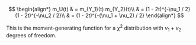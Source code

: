 $$
\begin{align*}
    m_U(t) & = m_{Y_1}(t) m_{Y_2}(t)\\
    & = (1 - 2t)^{-\nu_1 / 2} (1 - 2t)^{-\nu_2 / 2}\\
    & = (1 - 2t)^{-(\nu_1 + \nu_2) / 2}
\end{align*}
$$

This is the moment-generating function for a $\chi^2$ distribution with $\nu_1 + \nu_2$ degrees of freedom.
